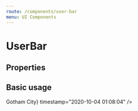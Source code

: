 ```yaml
---
route: /components/user-bar
menu: UI Components
---
```



# UserBar

## Properties

<Props of={UserBar} />

## Basic usage

<Playground>
  <UserBar
    username="Batman"
    onClickUser={console.log}
    avatar="https://i.pinimg.com/originals/4f/a1/41/4fa141173a1b04470bb2f850bc5da13b.png"
    AfterUsername={<label>Gotham City</label>}
    timestamp="2020-10-04 01:08:04"
  />
</Playground>
